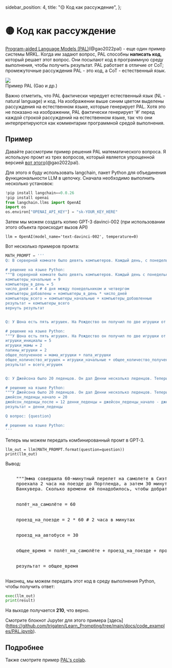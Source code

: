   sidebar_position: 4,
  title: "🟡 Код как рассуждение",
};

# 🟡 Код как рассуждение

[Program-aided Language Models (PAL)](https://reasonwithpal.com)(@gao2022pal) - еще один пример системы MRKL.
Когда им задают вопрос, PAL способны **написать код**, который решает этот вопрос. Они посылают код в программную среду выполнения, чтобы получить результат. PAL работает в отличие от CoT; промежуточные рассуждения PAL - это код, а CoT - естественный язык.

<div style={{ textAlign: "center" }}>
  <Image
    src="/docs/assets/advanced/pal.webp"
    width={1380}
    height={1240}
    style={{ width: "500px", margin: "auto" }}
  />
</div>

<div style={{ textAlign: "center" }}>Пример PAL (Gao и др.)</div>

Важно отметить, что PAL фактически чередует естественный язык (NL - natural language) и код.
На изображении выше синим цветом выделены рассуждения на естественном языке, которые генерирует PAL. Хотя это не показано на изображении, PAL фактически генерирует '\#' перед каждой строкой рассуждений на естественном языке, так что они интерпретируются как комментарии программной средой выполнения.

## Пример

Давайте рассмотрим пример решения PAL математического вопроса. Я использую промт из трех вопросов, который является упрощенной версией [вот этого](https://github.com/reasoning-machines/pal/blob/main/pal/prompt/math_prompts.py)(@gao2022pal).

Для этого я буду использовать langchain, пакет Python для объединения функциональности LLM в цепочку. Сначала необходимо выполнить несколько установок:

```python
!pip install langchain==0.0.26
!pip install openai
from langchain.llms import OpenAI
import os
os.environ["OPENAI_API_KEY"] = "sk-YOUR_KEY_HERE"
```

Затем мы можем создать копию GPT-3 davinci-002 (при использовании этого объекта происходит вызов API)

```
llm = OpenAI(model_name='text-davinci-002', temperature=0)
```

Вот несколько примеров промта:

```python
MATH_PROMPT = '''
Q: В серверной комнате было девять компьютеров. Каждый день, с понедельника по четверг, устанавливалось еще пять компьютеров. Сколько компьютеров сейчас находится в серверной?

# решение на языке Python:
"""В серверной комнате было девять компьютеров. Каждый день с понедельника по четверг устанавливалось еще пять компьютеров. Сколько компьютеров сейчас в серверной?"""
компьютеры_начальные = 9
компьютеры_в_день = 5
число_дней = 4 # 4 дня между понедельником и четвергом
компьютеры_добавлены = компьютеры_в_день * число_дней
компьютеры_всего = компьютеры_начальные + компьютеры_добавленные
результат = компьютеры_всего
вернуть результат


Q: У Шона есть пять игрушек. На Рождество он получил по две игрушки от мамы и папы. Сколько игрушек у него сейчас?

# решение на языке Python:
"""У Шона есть пять игрушек. На Рождество он получил по две игрушки от мамы и папы. Сколько игрушек у него сейчас?"""
игрушки_инициалы = 5
игрушки_мамы = 2
папины_игрушки = 2
общее_полученное = мама_игрушки + папа_игрушки
общее_количество_игрушек = игрушки_начальные + общее_количество_полученных
результат = всего_игрушек


Q: У Джейсона было 20 леденцов. Он дал Денни несколько леденцов. Теперь у Джейсона 12 леденцов. Сколько леденцов Джейсон отдал Денни?

# решение на языке Python:
"""У Джейсона было 20 леденцов. Он дал Денни несколько леденцов. Теперь у Джейсона 12 леденцов. Сколько леденцов Джейсон отдал Денни?""""
джейсон_леденцы_начало = 20
джейсон_леденцы_после = 12 денни_леденцы = джейсон_леденцы_начало - джейсон_леденцы_после
результат = денни_леденцы

Q вопрос: {question}

# решение на языке Python:
'''
```

Теперь мы можем передать комбинированный промт в GPT-3.

```
llm_out = llm(MATH_PROMPT.format(question=question))
print(llm_out)
```

Вывод:

<pre>
  <span className="bluegreen-highlight">
    """Эмма совершила 60-минутный перелет на самолете в Сиэтл. Затем она
    проехала 2 часа на поезде до Портленда, а затем 30 минут на автобусе до
    Ванкувера. Сколько времени ей понадобилось, чтобы добраться до Ванкувера?"""
    <br />
    полёт_на_самолёте = 60
    <br />
    проезд_на_поезде = 2 * 60 # 2 часа в минутах
    <br />
    проезд_на_автобусе = 30
    <br />
    общее_время = полёт_на_самолёте + проезд_на_поезде + проезд_на_автобусе
    <br />
    результат = общее_время
  </span>
</pre>

Наконец, мы можем передать этот код в среду выполнения Python, чтобы получить ответ:

```python
exec(llm_out)
print(result)
```

На выходе получается **210**, что верно.

Смотрите блокнот Jupyter для этого примера [здесь] (https://github.com/trigaten/Learn_Prompting/tree/main/docs/code_examples/PAL.ipynb).

## Подробнее

Также смотрите пример [PAL's colab](https://colab.research.google.com/drive/1u4_RsdI0E79PCMDdcPiJUzYhdnjoXeXc?usp=sharing#scrollTo=Ba0ycacK4i1V).
